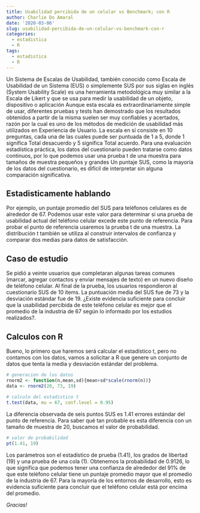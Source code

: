 ```yaml
---
title: Usabilidad percibida de un celular vs Benchmark; con R
author: Charlie Do Amaral
date: '2020-03-06'
slug: usabilidad-percibida-de-un-celular-vs-benchmark-con-r
categories:
  - estadistica
  - R
tags:
  - estadistica
  - R
---
```


Un Sistema de Escalas de Usabilidad, también conocido como Escala de Usabilidad de un Sistema (EUS) o simplemente SUS por sus siglas en inglés (System Usability Scale) es una herramienta metodológica muy similar a la Escala de Likert y que se usa para medir la usabilidad de un objeto, dispositivo o aplicación
Aunque esta escala es extraordinariamente simple de usar, diferentes pruebas y tests han demostrado que los resultados obtenidos a partir de la misma suelen ser muy confiables y acertados, razón por la cual es uno de los métodos de medición de usabilidad más utilizados en Experiencia de Usuario.
La escala en sí consiste en 10 preguntas, cada una de las cuales puede ser puntuada de 1 a 5, donde 1 significa Total desacuerdo y 5 significa Total acuerdo.
Para una evaluación estadística práctica, los datos del cuestionario pueden tratarse como datos continuos, por lo que podemos usar una prueba t de una muestra para tamaños de muestra pequeños y grandes
Un puntaje SUS, como la mayoría de los datos del cuestionario, es difícil de interpretar sin alguna comparación significativa.

## Estadisticamente hablando
Por ejemplo, un puntaje promedio del SUS para teléfonos celulares es de alrededor de 67. Podemos usar este valor para determinar si una prueba de usabilidad actual del teléfono celular excede este punto de referencia. Para probar el punto de referencia usaremos la prueba t de una muestra. La distribución t también se utiliza al construir intervalos de confianza y comparar dos medias para datos de satisfacción.

## Caso de estudio
Se pidió a veinte usuarios que completaran algunas tareas comunes (marcar, agregar contactos y enviar mensajes de texto) en un nuevo diseño de teléfono celular. Al final de la prueba, los usuarios respondieron al cuestionario SUS de 10 ítems. La puntuación media del SUS fue de 73 y la desviación estándar fue de 19. ¿Existe evidencia suficiente para concluir que la usabilidad percibida de este teléfono celular es mejor que el promedio de la industria de 67 según lo informado por los estudios realizados?.

## Calculos con R
Bueno, lo primero que haremos será calcular el estadístico t, pero no contamos con los datos, vamos a solicitar a R que genere un conjunto de datos que tenta la media y desviación estándar del problema.

```r
# generacion de los datos
rnorm2 <- function(n,mean,sd){mean+sd*scale(rnorm(n))}
data <- rnorm2(20, 73, 19)
 
# calculo del estadistico t
t.test(data, mu = 67, conf.level = 0.95)

```

La diferencia observada de seis puntos SUS es 1.41 errores estándar del punto de referencia. Para saber qué tan probable es esta diferencia con un tamaño de muestra de 20, buscamos el valor de probabilidad.

```r
# valor de probabilidad
pt(1.41, 19)
```

Los parámetros son el estadístico de prueba (1.41), los grados de libertad (19) y una prueba de una cola (1). Obtenemos la probabilidad de 0.9126, lo que significa que podemos tener una confianza de alrededor del 91% de que este teléfono celular tiene un puntaje promedio mayor que el promedio de la industria de 67. Para la mayoría de los entornos de desarrollo, esto es evidencia suficiente para concluir que el teléfono celular está por encima del promedio.

_Gracias!_







